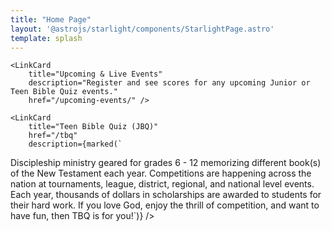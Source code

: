 ```yaml
---
title: "Home Page"
layout: '@astrojs/starlight/components/StarlightPage.astro'
template: splash
---
```



<CardGrid>
    
    <LinkCard 
        title="Upcoming & Live Events"
        description="Register and see scores for any upcoming Junior or Teen Bible Quiz events."
        href="/upcoming-events/" />

[//]: # (    <LinkCard )
[//]: # (        title="TBQ National Finals")
[//]: # (        description="All the information for TBQ National Finals in Tuscon, AZ.")
[//]: # (        href="/tbq/seasons/2026/nationals/" />)
</CardGrid>

[//]: # (Since Nationals is only on the home page for a short period of time. If there was a single CardGrid, then)
[//]: # (JBQ would jump up to the first line when Nationals is removed. By keeping them separate, JBQ and TBQ are aligned)
[//]: # (on Desktop machines.)

<CardGrid>
    <LinkCard
        title="Junior Bible Quiz (JBQ)"
        href="/jbq"
        description={marked(`
An exciting way to teach kids using games with questions and answers about the Bible using 576 questions
teaching about the Bible covering Genesis to Revelation from the Bible Fact-Pak. Grades 1 - 6 can compete,
but many districts allow younger kids to join.`)} />

    <LinkCard
        title="Teen Bible Quiz (JBQ)"
        href="/tbq"
        description={marked(`
Discipleship ministry geared for grades 6 - 12 memorizing different book(s) of the New Testament each year. Competitions
are happening across the nation at tournaments, league, district, regional, and national level events. Each year, thousands
of dollars in scholarships are awarded to students for their hard work. If you love God, enjoy the thrill of competition, and
want to have fun, then TBQ is for you!`)} />

</CardGrid>